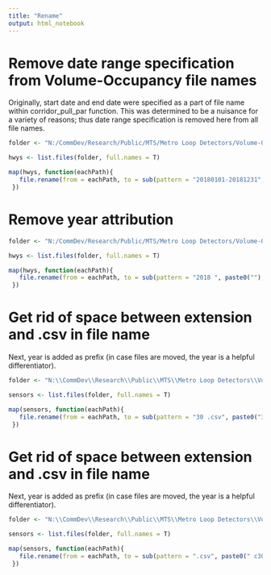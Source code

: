 ```yaml
---
title: "Rename"
output: html_notebook
---
```


# Remove date range specification from Volume-Occupancy file names

Originally, start date and end date were specified as a part of file name within corridor_pull_par function.  This was determined to be a nuisance for a variety of reasons; thus date range specification is removed here from all file names.

```r
folder <- "N:/CommDev/Research/Public/MTS/Metro Loop Detectors/Volume-Occupancy Data/2018/I-494"

hwys <- list.files(folder, full.names = T)

map(hwys, function(eachPath){ 
   file.rename(from = eachPath, to = sub(pattern = "20180101-20181231", paste0(""), eachPath))
 })

```

# Remove year attribution

```r

folder <- "N:/CommDev/Research/Public/MTS/Metro Loop Detectors/Volume-Occupancy Data/2018/T.H.252"

hwys <- list.files(folder, full.names = T)

map(hwys, function(eachPath){ 
   file.rename(from = eachPath, to = sub(pattern = "2018 ", paste0(""), eachPath))
 })

```

# Get rid of space between extension and .csv in file name

Next, year is added as prefix (in case files are moved, the year is a helpful differentiator).

```r
folder <- "N:\\CommDev\\Research\\Public\\MTS\\Metro Loop Detectors\\Volume-Occupancy Data\\2018\\T.H.610"

sensors <- list.files(folder, full.names = T)

map(sensors, function(eachPath){ 
   file.rename(from = eachPath, to = sub(pattern = "30 .csv", paste0("30.csv"), eachPath))
 })

```

# Get rid of space between extension and .csv in file name

Next, year is added as prefix (in case files are moved, the year is a helpful differentiator).

```r
folder <- "N:\\CommDev\\Research\\Public\\MTS\\Metro Loop Detectors\\Volume-Occupancy Data\\2018\\U.S.169"

sensors <- list.files(folder, full.names = T)

map(sensors, function(eachPath){ 
   file.rename(from = eachPath, to = sub(pattern = ".csv", paste0(" c30.csv"), eachPath))
 })

```

